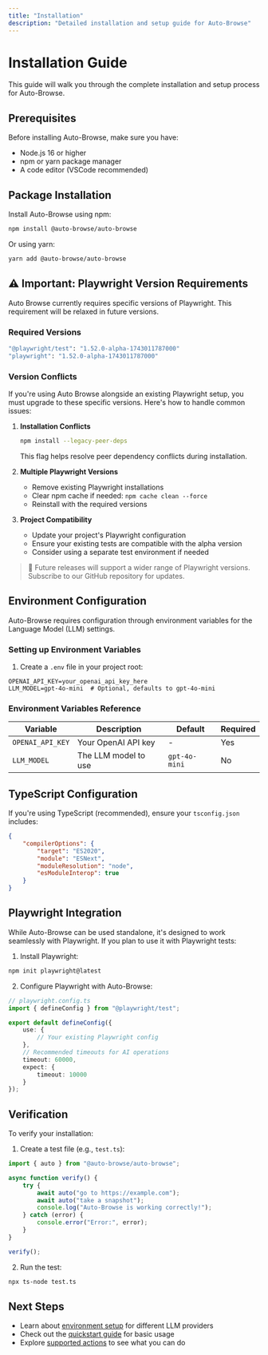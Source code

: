 ```yaml
---
title: "Installation"
description: "Detailed installation and setup guide for Auto-Browse"
---
```


# Installation Guide

This guide will walk you through the complete installation and setup process for Auto-Browse.

## Prerequisites

Before installing Auto-Browse, make sure you have:

- Node.js 16 or higher
- npm or yarn package manager
- A code editor (VSCode recommended)

## Package Installation

Install Auto-Browse using npm:

```bash
npm install @auto-browse/auto-browse
```

Or using yarn:

```bash
yarn add @auto-browse/auto-browse
```

## ⚠️ Important: Playwright Version Requirements

Auto Browse currently requires specific versions of Playwright. This requirement will be relaxed in future versions.

### Required Versions

```bash
"@playwright/test": "1.52.0-alpha-1743011787000"
"playwright": "1.52.0-alpha-1743011787000"
```

### Version Conflicts

If you're using Auto Browse alongside an existing Playwright setup, you must upgrade to these specific versions. Here's how to handle common issues:

1. **Installation Conflicts**

   ```bash
   npm install --legacy-peer-deps
   ```

   This flag helps resolve peer dependency conflicts during installation.

2. **Multiple Playwright Versions**

   - Remove existing Playwright installations
   - Clear npm cache if needed: `npm cache clean --force`
   - Reinstall with the required versions

3. **Project Compatibility**
   - Update your project's Playwright configuration
   - Ensure your existing tests are compatible with the alpha version
   - Consider using a separate test environment if needed

> 🔄 Future releases will support a wider range of Playwright versions. Subscribe to our GitHub repository for updates.

## Environment Configuration

Auto-Browse requires configuration through environment variables for the Language Model (LLM) settings.

### Setting up Environment Variables

1. Create a `.env` file in your project root:

```env
OPENAI_API_KEY=your_openai_api_key_here
LLM_MODEL=gpt-4o-mini  # Optional, defaults to gpt-4o-mini
```

### Environment Variables Reference

| Variable         | Description          | Default       | Required |
| ---------------- | -------------------- | ------------- | -------- |
| `OPENAI_API_KEY` | Your OpenAI API key  | -             | Yes      |
| `LLM_MODEL`      | The LLM model to use | `gpt-4o-mini` | No       |

## TypeScript Configuration

If you're using TypeScript (recommended), ensure your `tsconfig.json` includes:

```json
{
	"compilerOptions": {
		"target": "ES2020",
		"module": "ESNext",
		"moduleResolution": "node",
		"esModuleInterop": true
	}
}
```

## Playwright Integration

While Auto-Browse can be used standalone, it's designed to work seamlessly with Playwright. If you plan to use it with Playwright tests:

1. Install Playwright:

```bash
npm init playwright@latest
```

2. Configure Playwright with Auto-Browse:

```typescript
// playwright.config.ts
import { defineConfig } from "@playwright/test";

export default defineConfig({
	use: {
		// Your existing Playwright config
	},
	// Recommended timeouts for AI operations
	timeout: 60000,
	expect: {
		timeout: 10000
	}
});
```

## Verification

To verify your installation:

1. Create a test file (e.g., `test.ts`):

```typescript
import { auto } from "@auto-browse/auto-browse";

async function verify() {
	try {
		await auto("go to https://example.com");
		await auto("take a snapshot");
		console.log("Auto-Browse is working correctly!");
	} catch (error) {
		console.error("Error:", error);
	}
}

verify();
```

2. Run the test:

```bash
npx ts-node test.ts
```

## Next Steps

- Learn about [environment setup](/environment-setup) for different LLM providers
- Check out the [quickstart guide](/quickstart) for basic usage
- Explore [supported actions](/actions/clicking) to see what you can do
